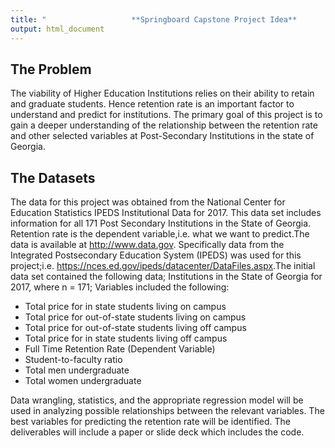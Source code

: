 ---
title: "                   **Springboard Capstone Project Idea**          "
output: html_document
---



## **The Problem**

The viability of Higher Education Institutions relies on their ability to retain and graduate students.   Hence retention rate is an important factor to understand and predict for institutions.  The primary goal of this project is to gain a deeper understanding of the relationship between the retention rate and other selected variables at Post-Secondary Institutions in the state of Georgia.  

## **The Datasets**

The data for this project was obtained from the National Center for Education Statistics IPEDS Institutional Data for 2017. This data set includes information for all 171 Post Secondary Institutions in the State of Georgia.  Retention rate is the dependent variable,i.e. what we want to predict.The data is available at <http://www.data.gov>. Specifically data from the Integrated Postsecondary Education System (IPEDS) was used for this project;i.e. <https://nces.ed.gov/ipeds/datacenter/DataFiles.aspx>.The initial data set contained the following data; Institutions in the State of Georgia for 2017, where n = 171; Variables included the following:


* Total price for in state students living on campus
* Total price for out-of-state students living on campus
* Total price for out-of-state students living off campus
* Total price for in state students living off campus
* Full Time Retention Rate    (Dependent Variable)
* Student-to-faculty ratio
* Total men undergraduate
* Total women undergraduate


Data wrangling, statistics, and the appropriate regression model will be used in analyzing possible relationships between the relevant variables. The best variables for predicting the retention rate will be identified.  The deliverables will include a paper or slide deck which includes the code.





